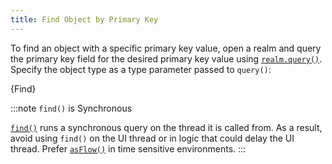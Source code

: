 ```yaml
---
title: Find Object by Primary Key
---
```



To find an object with a specific primary key value, open a realm
and query the primary key field for the desired primary key value
using [`realm.query()`](https://www.mongodb.com/docs/realm-sdks/kotlin/latest/library-base/-realm%20-kotlin%20-multiplatform%20-s-d-k/io.realm.query/-realm-query/query.html).
Specify the object type as a type parameter passed to `query()`:

<CodeBlock language="kotlin">{Find}</CodeBlock>

:::note `find()` is Synchronous

[`find()`](https://www.mongodb.com/docs/realm-sdks/kotlin/latest/library-base/-realm%20-kotlin%20-multiplatform%20-s-d-k/io.realm.query/find.html)
runs a synchronous query on the thread it is called from.
As a result, avoid using `find()` on the UI thread or in
logic that could delay the UI thread. Prefer [`asFlow()`](https://www.mongodb.com/docs/realm-sdks/kotlin/latest/library-base/-realm%20-kotlin%20-multiplatform%20-s-d-k/io.realm.query/-realm-element-query/as-flow.html)
in time sensitive environments.
:::
